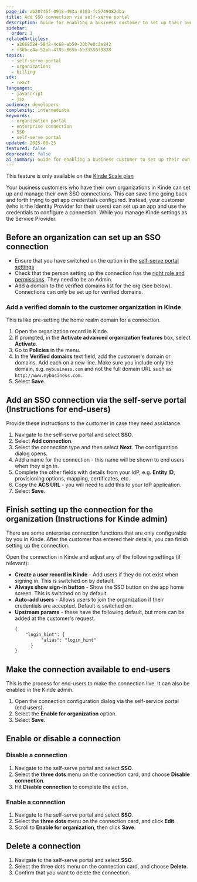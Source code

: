 ```yaml
---
page_id: ab20745f-0918-403a-8103-fc5749082dba
title: Add SSO connection via self-serve portal
description: Guide for enabling a business customer to set up their own SSO enterprise connection via the self-serve portal.
sidebar:
  order: 1
relatedArticles:
  - a2668524-5842-4c68-ab50-30b7e8c3e842
  - f36bce4a-52bb-4785-865b-6b33356f9838
topics:
  - self-serve-portal
  - organizations
  - billing
sdk:
  - react
languages:
  - javascript
  - jsx
audience: developers
complexity: intermediate
keywords:
  - organization portal
  - enterprise connection
  - SSO
  - self-serve portal
updated: 2025-08-25
featured: false
deprecated: false
ai_summary: Guide for enabling a business customer to set up their own SSO enterprise connection via the self-serve portal.
---
```


<Aside type="upgrade">

This feature is only available on the [Kinde Scale plan](https://kinde.com/pricing/)

</Aside>

Your business customers who have their own organizations in Kinde can set up and manage their own SSO connections. This can save time going back and forth trying to get app credentials configured. Instead, your customer (who is the Identity Provider for their users) can set up an app and use the credentials to configure a connection. While you manage Kinde settings as the Service Provider. 

## Before an organization can set up an SSO connection

- Ensure that you have switched on the option in the [self-serve portal settings](/build/self-service-portal/self-serve-portal-for-orgs/)
- Check that the person setting up the connection has the [right role and permissions](/manage-users/roles-and-permissions/user-roles/). They need to be an Admin.
- Add a domain to the verified domains list for the org (see below). Connections can only be set up for verified domains.

### Add a verified domain to the customer organization in Kinde

This is like pre-setting the home realm domain for a connection.

1. Open the organization record in Kinde.
2. If prompted, in the **Activate advanced organization features** box, select **Activate**.
3. Go to **Policies** in the menu.
4. In the **Verified domains** text field, add the customer's domain or domains. Add each on a new line. Make sure you include only the domain, e.g. `mybusiness.com` and not the full domain URL such as `http://www.mybusiness.com`.
5. Select **Save**.

## Add an SSO connection via the self-serve portal (Instructions for end-users)

Provide these instructions to the customer in case they need assistance.

1. Navigate to the self-serve portal and select **SSO**.
2. Select **Add connection**.
3. Select the connection type and then select **Next**. The configuration dialog opens.
4. Add a name for the connection - this name will be shown to end users when they sign in.
5. Complete the other fields with details from your IdP, e.g. **Entity ID**, provisioning options, mapping, certificates, etc.
6. Copy the **ACS URL** - you will need to add this to your IdP application.
7. Select **Save**.

## Finish setting up the connection for the organization (Instructions for Kinde admin)

There are some enterprise connection functions that are only configurable by you in Kinde. After the customer has entered their details, you can finish setting up the connection. 

Open the connection in Kinde and adjust any of the following settings (if relevant):
- **Create a user record in Kinde** - Add users if they do not exist when signing in. This is switched on by default.
- **Always show sign-in button** - Show the SSO button on the app home screen. This is switched on by default.
- **Auto-add users** - Allows users to join the organization if their credentials are accepted. Default is switched on.
- **Upstream params** - these have the following default, but more can be added at the customer's request.
  ```txt
  { 
      "login_hint": {
	  		"alias": "login_hint"
	  	}
  }
  ```

## Make the connection available to end-users

This is the process for end-users to make the connection live. It can also be enabled in the Kinde admin.

1. Open the connection configuration dialog via the self-service portal (end users).
2. Select the **Enable for organization** option.
3. Select **Save**.

## Enable or disable a connection

### Disable a connection

1. Navigate to the self-serve portal and select **SSO**.
2. Select the **three dots** menu on the connection card, and choose **Disable connection**.
3. Hit **Disable connection** to complete the action.

### Enable a connection

1. Navigate to the self-serve portal and select **SSO**.
2. Select the **three dots** menu on the connection card, and click **Edit**.
3. Scroll to **Enable for organization**, then click **Save**.

## Delete a connection

1. Navigate to the self-serve portal and select **SSO**.
2. Select the three dots menu on the connection card, and choose **Delete**.
3. Confirm that you want to delete the connection.
